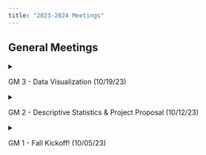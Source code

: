 ```yaml
---
title: "2023-2024 Meetings"
---
```


## General Meetings

<!--- GM #3 --->
<details>
  <summary> <p> GM 3 - Data Visualization (10/19/23) </p> </summary>
  - Download R  and R Studio <br>
  <img src="../Images/2324Workshops/GM3/download.png" style="width: 80%">
</details>

<!--- GM #2 --->
<details>
  <summary> <p> GM 2 - Descriptive Statistics & Project Proposal (10/12/23) </p> </summary>
  - Slides: <a href="https://epm027.github.io/Hidden/Slides/Wk2_Descrip_Stat/descrip_stats.html#/title-slide" target="_blank">[quarto slides]</a> (Click to View) 
- Project Proposal Template : <a href="https://docs.google.com/document/d/1GAZ1xvda_7I6gnCZRq0XCifZ_UKCRu3YEAsWLljNKhM/edit#heading=h.lp48ycuhi5wa" target="_blank"> [doc](Click to View) 
  <br>
</details>

<!--- GM #1 --->
<details>
  <summary> <p> GM 1 - Fall Kickoff! (10/05/23) </p> </summary>
  - Slides: <a href="../Files/GM_23_24/GM1.pdf" target="_blank">[.pdf]</a> (Click to download) <br>

  <!---
  <img src="../Images/2324Workshops/GM1/Photo1.png" style="width: 40%"> <img src="../Images/2324Workshops/GM1/Photo3.png" style="width: 40%">
  --->
</details>


<!--- 
<details>
  <summary> <p> GM 2 - Name (10/12/23) </p> </summary>
</details>
--->
